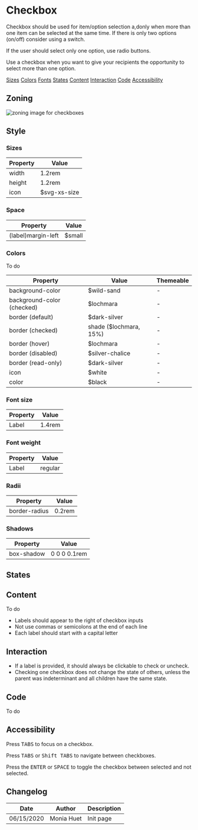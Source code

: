 

<Meta title="Components|Form/Field/Input/Checkbox"/>

# Checkbox

Checkbox should be used for item/option selection a,donly when more than one item can be selected at the same time.
If there is only two options (on/off) consider using a switch.
 
If the user should select only one option, use radio buttons.

Use a checkbox when you want to give your recipients the opportunity to select more than one option. 

<Row>
	<Col centered="all">
		<a href="#sizes">Sizes</a>
	</Col>
	<Col centered="all">
		<a href="#colors">Colors</a>
	</Col>
	<Col centered="all">
		<a href="#fonts">Fonts</a>
	</Col>
	<Col centered="all">
		<a href="#states">States</a>
	</Col>
	<Col centered="all">
		<a href="#content">Content</a>
	</Col>
		<Col centered="all">
		<a href="#interaction">Interaction</a>
	</Col>
	<Col centered="all">
		<a href="#code">Code</a>
	</Col>
	<Col centered="all">
		<a href="#accessibility">Accessibility</a>
	</Col>
</Row>


## Zoning

<img src={InputZoning} alt="zoning image for checkboxes" className="full" class="full" />

## Style

### Sizes <a id="sizes" />

| Property                       | Value             | 
| ------------------------------ | ----------------- | 
| width           	             | 1.2rem            | 
| height    			    	 | 1.2rem            | 
| icon 							 | $svg-xs-size		 |

### Space <a id="space" />

| Property                       | Value             | 
| ------------------------------ | ----------------- | 
| (label)margin-left             | $small            |

### Colors <a id="colors" />

To do

| Property                       | Value                               | Themeable				 |
| ------------------------------ | ----------------------------------- | ----------------------- |
| background-color               | $wild-sand                          | -	 |
| background-color (checked)     | $lochmara                           | -						 |
| border (default)               | $dark-silver		                   | -		 |
| border (checked)               | shade ($lochmara, 15%)              | -		 |
| border (hover)                 | $lochmara                           | -	 |
| border (disabled)              | $silver-chalice                     | -		 |
| border (read-only)             | $dark-silver	                       | -		 |
| icon 							 | $white							   | - | 
| color							 | $black 							   | -	   			 |

### Font size <a id="fonts" />

| Property                       | Value             | 
| ------------------------------ | ----------------- |
| Label							 | 1.4rem 			 |

### Font weight <a id="fonts" />

| Property                       | Value             | 
| ------------------------------ | ----------------- |
| Label							 | regular			 |

### Radii <a id="radii" />
 
| Property                       | Value             | 
| ------------------------------ | ----------------- | 
| border-radius			         | 0.2rem            |

### Shadows <a id="shadows" />

| Property                       | Value             | 
| ------------------------------ | ----------------- | 
| box-shadow			         | 0 0 0 0.1rem      |


## States <a id="states" />

<Preview>
    <Story name="default">
        <Form.Checkbox label="Checkbox" />
    </Story>
    <Story name="indeterminate">
        <Form.Checkbox label="Indeterminate Checkbox" indeterminate />
    </Story>
    <Story name="checked">
        <Form.Checkbox label="Checked Checkbox" checked />
    </Story>
</Preview>

<Preview>
    <Story name="disabled">
        <Form.Checkbox label="Disabled Checkbox" disabled />
    </Story>
    <Story name="disabled indeterminate">
        <Form.Checkbox label="Disabled Indeterminate Checkbox" disabled indeterminate />
    </Story>
    <Story name="disabled checked">
        <Form.Checkbox label="Disabled Checked Checkbox" disabled checked />
    </Story>
</Preview>

<Preview>
    <Story name="read-only">
        <Form.Checkbox label="Read-Only Checkbox" readOnly />
    </Story>
    <Story name="read-only indeterminate">
        <Form.Checkbox label="Read-Only Indeterminate Checkbox" readOnly indeterminate />
    </Story>
    <Story name="read-only checked">
        <Form.Checkbox label="Read-Only Checked Checkbox" readOnly checked />
    </Story>
</Preview>

## Content <a id="content" />

To do

- Labels should appear to the right of checkbox inputs
- Not use commas or semicolons at the end of each line
- Each label should start with a capital letter

## Interaction <a id="interaction" />

- If a label is provided, it should always be clickable to check or uncheck.
- Checking one checkbox does not change the state of others, unless the parent was indeterminant and all children have the same state.

## Code <a id="code" />

To do

## Accessibility <a id="accessibility" />

Press <kbd>TABS</kbd> to focus on a checkbox.

Press <kbd>TABS</kbd> or <kbd>Shift TABS</kbd> to navigate between checkboxes.

Press the <kbd>ENTER</kbd> or <kbd>SPACE</kbd> to toggle the checkbox between selected and not selected. 
 



## Changelog

| Date       | Author | Description |
| ---------- | ------ | ----------- |
| 06/15/2020 | Monia Huet  | Init page   |


